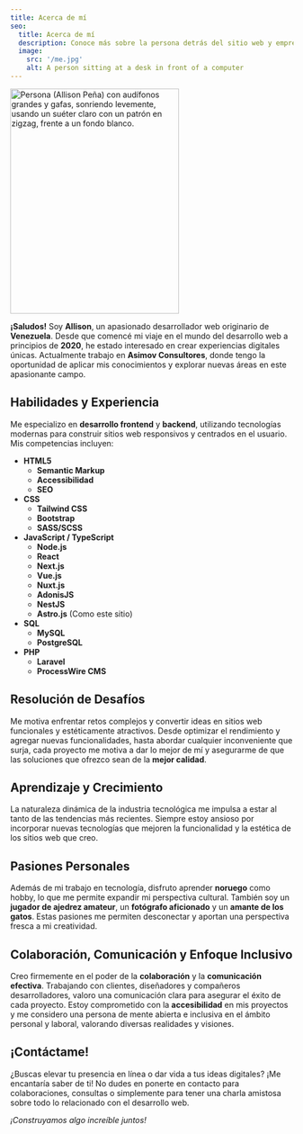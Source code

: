 ```yaml
---
title: Acerca de mí
seo:
  title: Acerca de mí
  description: Conoce más sobre la persona detrás del sitio web y emprende un viaje de inspiración y experiencias compartidas.
  image:
    src: '/me.jpg'
    alt: A person sitting at a desk in front of a computer
---
```



<Image
  src="/me.jpg"
  width="300"
  height="400"
  alt="Persona (Allison Peña) con audífonos grandes y gafas, sonriendo levemente, usando un suéter claro con un patrón en zigzag, frente a un fondo blanco."
  class="rounded-lg shadow-lg sm:float-left mr-8 w-60"
/>

**¡Saludos!** Soy **Allison**, un apasionado desarrollador web originario de **Venezuela**. Desde que comencé mi viaje en el mundo del desarrollo web a principios de **2020**, he estado interesado en crear experiencias digitales únicas. Actualmente trabajo en **Asimov Consultores**, donde tengo la oportunidad de aplicar mis conocimientos y explorar nuevas áreas en este apasionante campo.

## Habilidades y Experiencia

Me especializo en **desarrollo frontend** y **backend**, utilizando tecnologías modernas para construir sitios web responsivos y centrados en el usuario. Mis competencias incluyen:

- **HTML5**
  - **Semantic Markup**
  - **Accessibilidad**
  - **SEO**
- **CSS**
  - **Tailwind CSS**
  - **Bootstrap**
  - **SASS/SCSS**
- **JavaScript / TypeScript**
  - **Node.js**
  - **React**
  - **Next.js**
  - **Vue.js**
  - **Nuxt.js**
  - **AdonisJS**
  - **NestJS**
  - **Astro.js** (Como este sitio)
- **SQL**
  - **MySQL**
  - **PostgreSQL**
- **PHP**
  - **Laravel**
  - **ProcessWire CMS**

## Resolución de Desafíos

Me motiva enfrentar retos complejos y convertir ideas en sitios web funcionales y estéticamente atractivos. Desde optimizar el rendimiento y agregar nuevas funcionalidades, hasta abordar cualquier inconveniente que surja, cada proyecto me motiva a dar lo mejor de mí y asegurarme de que las soluciones que ofrezco sean de la **mejor calidad**.

## Aprendizaje y Crecimiento

La naturaleza dinámica de la industria tecnológica me impulsa a estar al tanto de las tendencias más recientes. Siempre estoy ansioso por incorporar nuevas tecnologías que mejoren la funcionalidad y la estética de los sitios web que creo.

## Pasiones Personales

Además de mi trabajo en tecnología, disfruto aprender **noruego** como hobby, lo que me permite expandir mi perspectiva cultural. También soy un **jugador de ajedrez amateur**, un **fotógrafo aficionado** y un **amante de los gatos**. Estas pasiones me permiten desconectar y aportan una perspectiva fresca a mi creatividad.

## Colaboración, Comunicación y Enfoque Inclusivo

Creo firmemente en el poder de la **colaboración** y la **comunicación efectiva**. Trabajando con clientes, diseñadores y compañeros desarrolladores, valoro una comunicación clara para asegurar el éxito de cada proyecto. Estoy comprometido con la **accesibilidad** en mis proyectos y me considero una persona de mente abierta e inclusiva en el ámbito personal y laboral, valorando diversas realidades y visiones.

## ¡Contáctame!

¿Buscas elevar tu presencia en línea o dar vida a tus ideas digitales? ¡Me encantaría saber de ti! No dudes en ponerte en contacto para colaboraciones, consultas o simplemente para tener una charla amistosa sobre todo lo relacionado con el desarrollo web.

_¡Construyamos algo increíble juntos!_
